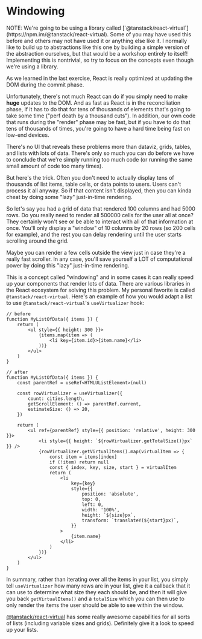 # Windowing

<callout-info class="aside">
	NOTE: We're going to be using a library called
	[`@tanstack/react-virtual`](https://npm.im/@tanstack/react-virtual). Some of
	you may have used this before and others may not have used it or anything else
	like it. I normally like to build up to abstractions like this one by building
	a simple version of the abstraction ourselves, but that would be a workshop
	entirely to itself! Implementing this is nontrivial, so try to focus on the
	concepts even though we're using a library.
</callout-info>

As we learned in the last exercise, React is really optimized at updating the
DOM during the commit phase.

Unfortunately, there's not much React can do if you simply need to make **huge**
updates to the DOM. And as fast as React is in the reconciliation phase, if it
has to do that for tens of thousands of elements that's going to take some time
("perf death by a thousand cuts"). In addition, our own code that runs during
the "render" phase may be fast, but if you have to do that tens of thousands of
times, you're going to have a hard time being fast on low-end devices.

There's no UI that reveals these problems more than dataviz, grids, tables, and
lists with lots of data. There's only so much you can do before we have to
conclude that we're simply running too much code (or running the same small
amount of code too many times).

But here's the trick. Often you don't need to actually display tens of thousands
of list items, table cells, or data points to users. Users can't process it all
anyway. So if that content isn't displayed, then you can kinda cheat by doing
some "lazy" just-in-time rendering.

So let's say you had a grid of data that rendered 100 columns and had 5000 rows.
Do you really need to render all 500000 cells for the user all at once? They
certainly won't see or be able to interact with all of that information at once.
You'll only display a "window" of 10 columns by 20 rows (so 200 cells for
example), and the rest you can delay rendering until the user starts scrolling
around the grid.

Maybe you can render a few cells outside the view just in case they're a really
fast scroller. In any case, you'll save yourself a LOT of computational power by
doing this "lazy" just-in-time rendering.

This is a concept called "windowing" and in some cases it can really speed up
your components that render lots of data. There are various libraries in the
React ecosystem for solving this problem. My personal favorite is called
`@tanstack/react-virtual`. Here's an example of how you would adapt a list to
use `@tanstack/react-virtual`'s `useVirtualizer` hook:

```tsx
// before
function MyListOfData({ items }) {
	return (
		<ul style={{ height: 300 }}>
			{items.map(item => (
				<li key={item.id}>{item.name}</li>
			))}
		</ul>
	)
}
```

```tsx
// after
function MyListOfData({ items }) {
	const parentRef = useRef<HTMLUListElement>(null)

	const rowVirtualizer = useVirtualizer({
		count: cities.length,
		getScrollElement: () => parentRef.current,
		estimateSize: () => 20,
	})

	return (
		<ul ref={parentRef} style={{ position: 'relative', height: 300 }}>
			<li style={{ height: `${rowVirtualizer.getTotalSize()}px` }} />
			{rowVirtualizer.getVirtualItems().map(virtualItem => {
				const item = items[index]
				if (!item) return null
				const { index, key, size, start } = virtualItem
				return (
					<li
						key={key}
						style={{
							position: 'absolute',
							top: 0,
							left: 0,
							width: '100%',
							height: `${size}px`,
							transform: `translateY(${start}px)`,
						}}
					>
						{item.name}
					</li>
				)
			})}
		</ul>
	)
}
```

In summary, rather than iterating over all the items in your list, you simply
tell `useVirtualizer` how many rows are in your list, give it a callback that it
can use to determine what size they each should be, and then it will give you
back `getVirtualItems()` and a `totalSize` which you can then use to only render
the items the user should be able to see within the window.

[@tanstack/react-virtual](https://npm.im/@tanstack/react-virtual) has some
really awesome capabilities for all sorts of lists (including variable sizes and
grids). Definitely give it a look to speed up your lists.
